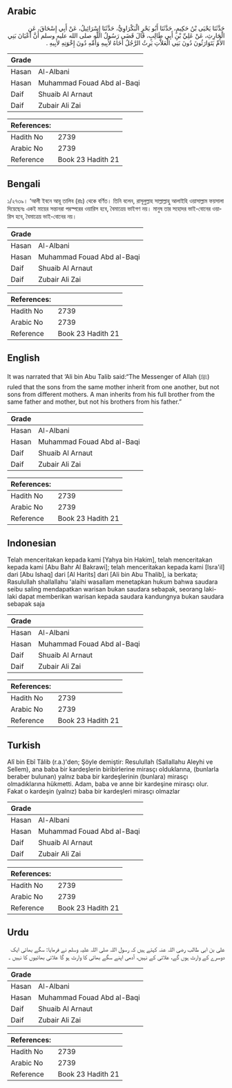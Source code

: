 ## Arabic


<div dir="rtl" lang="ar" style={{fontSize:'larger',backgroundColor:'#f8f9fa',padding:20}}>
حَدَّثَنَا يَحْيَى بْنُ حَكِيمٍ، حَدَّثَنَا أَبُو بَحْرٍ الْبَكْرَاوِيُّ، حَدَّثَنَا إِسْرَائِيلُ، عَنْ أَبِي إِسْحَاقَ، عَنِ الْحَارِثِ، عَنْ عَلِيِّ بْنِ أَبِي طَالِبٍ، قَالَ قَضَى رَسُولُ اللَّهِ صلى الله عليه وسلم أَنَّ أَعْيَانَ بَنِي الأُمِّ يَتَوَارَثُونَ دُونَ بَنِي الْعَلاَّتِ يَرِثُ الرَّجُلُ أَخَاهُ لأَبِيهِ وَأُمِّهِ دُونَ إِخْوَتِهِ لأَبِيهِ ‏.‏
</div>
<div style={{backgroundColor:'#f8f9fa',padding:20, marginBottom: 10}}><table> <thead> <tr> <th>Grade</th> <th></th> </tr> </thead> <tbody> <tr><td>Hasan</td><td>Al-Albani</td></tr><tr><td>Hasan</td><td>Muhammad Fouad Abd al-Baqi</td></tr><tr><td>Daif</td><td>Shuaib Al Arnaut</td></tr><tr><td>Daif</td><td>Zubair Ali Zai</td></tr></tbody></table><table> <thead> <tr> <th>References:</th> <th></th> </tr> </thead> <tbody><tr><td>Hadith No</td><td>2739</td></tr><tr><td>Arabic No</td><td>2739</td></tr><tr><td>Reference</td><td>Book 23 Hadith 21</td></tr></tbody></table></div>

## Bengali


<div dir="ltr" lang="bn" style={{fontSize:'larger',backgroundColor:'#f8f9fa',padding:20}}>
১/২৭৩৯। ‘আলী ইবনে আবূ তালিব (রাঃ) থেকে বর্ণিত। তিনি বলেন, রাসূলুল্লাহ সাল্লাল্লাহু আলাইহি ওয়াসাল্লাম ফয়সালা দিয়েছেনঃ একই মায়ের সন্তানরা পরস্পরের ওয়ারিস হবে, বৈমাত্রেয় ভাইগণ নয়। মানুষ তার সহোদর ভাই-বোনের ওয়ারিস হবে, বৈমাত্রেয় ভাই-বোনের নয়।
</div>
<div style={{backgroundColor:'#f8f9fa',padding:20, marginBottom: 10}}><table> <thead> <tr> <th>Grade</th> <th></th> </tr> </thead> <tbody> <tr><td>Hasan</td><td>Al-Albani</td></tr><tr><td>Hasan</td><td>Muhammad Fouad Abd al-Baqi</td></tr><tr><td>Daif</td><td>Shuaib Al Arnaut</td></tr><tr><td>Daif</td><td>Zubair Ali Zai</td></tr></tbody></table><table> <thead> <tr> <th>References:</th> <th></th> </tr> </thead> <tbody><tr><td>Hadith No</td><td>2739</td></tr><tr><td>Arabic No</td><td>2739</td></tr><tr><td>Reference</td><td>Book 23 Hadith 21</td></tr></tbody></table></div>

## English


<div dir="ltr" lang="en" style={{fontSize:'larger',backgroundColor:'#f8f9fa',padding:20}}>
It was narrated that ‘Ali bin Abu Talib said:“The Messenger of Allah (ﷺ) ruled that the sons from the same mother inherit from one another, but not sons from different mothers. A man inherits from his full brother from the same father and mother, but not his brothers from his father.”
</div>
<div style={{backgroundColor:'#f8f9fa',padding:20, marginBottom: 10}}><table> <thead> <tr> <th>Grade</th> <th></th> </tr> </thead> <tbody> <tr><td>Hasan</td><td>Al-Albani</td></tr><tr><td>Hasan</td><td>Muhammad Fouad Abd al-Baqi</td></tr><tr><td>Daif</td><td>Shuaib Al Arnaut</td></tr><tr><td>Daif</td><td>Zubair Ali Zai</td></tr></tbody></table><table> <thead> <tr> <th>References:</th> <th></th> </tr> </thead> <tbody><tr><td>Hadith No</td><td>2739</td></tr><tr><td>Arabic No</td><td>2739</td></tr><tr><td>Reference</td><td>Book 23 Hadith 21</td></tr></tbody></table></div>

## Indonesian


<div dir="ltr" lang="id" style={{fontSize:'larger',backgroundColor:'#f8f9fa',padding:20}}>
Telah menceritakan kepada kami [Yahya bin Hakim], telah menceritakan kepada kami [Abu Bahr Al Bakrawi]; telah menceritakan kepada kami [Isra'il] dari [Abu Ishaq] dari [Al Harits] dari [Ali bin Abu Thalib], ia berkata; Rasulullah shallallahu 'alaihi wasallam menetapkan hukum bahwa saudara seibu saling mendapatkan warisan bukan saudara sebapak, seorang laki-laki dapat memberikan warisan kepada saudara kandungnya bukan saudara sebapak saja
</div>
<div style={{backgroundColor:'#f8f9fa',padding:20, marginBottom: 10}}><table> <thead> <tr> <th>Grade</th> <th></th> </tr> </thead> <tbody> <tr><td>Hasan</td><td>Al-Albani</td></tr><tr><td>Hasan</td><td>Muhammad Fouad Abd al-Baqi</td></tr><tr><td>Daif</td><td>Shuaib Al Arnaut</td></tr><tr><td>Daif</td><td>Zubair Ali Zai</td></tr></tbody></table><table> <thead> <tr> <th>References:</th> <th></th> </tr> </thead> <tbody><tr><td>Hadith No</td><td>2739</td></tr><tr><td>Arabic No</td><td>2739</td></tr><tr><td>Reference</td><td>Book 23 Hadith 21</td></tr></tbody></table></div>

## Turkish


<div dir="ltr" lang="tr" style={{fontSize:'larger',backgroundColor:'#f8f9fa',padding:20}}>
Alî bin Ebî Tâlib (r.a.)'den; Şöyle demiştir: Resulullah (Sallallahu Aleyhi ve Sellem), ana baba bir kardeşlerin biribirlerine mirasçı olduklarına, (bunlarla beraber bulunan) yalnız baba bir kardeşlerinin (bunlara) mirasçı olmadıklarına hükmetti. Adam, baba ve anne bir kardeşine mirasçı olur. Fakat o kardeşin (yalnız) baba bir kardeşleri mirasçı olmazlar
</div>
<div style={{backgroundColor:'#f8f9fa',padding:20, marginBottom: 10}}><table> <thead> <tr> <th>Grade</th> <th></th> </tr> </thead> <tbody> <tr><td>Hasan</td><td>Al-Albani</td></tr><tr><td>Hasan</td><td>Muhammad Fouad Abd al-Baqi</td></tr><tr><td>Daif</td><td>Shuaib Al Arnaut</td></tr><tr><td>Daif</td><td>Zubair Ali Zai</td></tr></tbody></table><table> <thead> <tr> <th>References:</th> <th></th> </tr> </thead> <tbody><tr><td>Hadith No</td><td>2739</td></tr><tr><td>Arabic No</td><td>2739</td></tr><tr><td>Reference</td><td>Book 23 Hadith 21</td></tr></tbody></table></div>

## Urdu


<div dir="rtl" lang="ur" style={{fontSize:'larger',backgroundColor:'#f8f9fa',padding:20}}>
علی بن ابی طالب رضی اللہ عنہ کہتے ہیں کہ رسول اللہ صلی اللہ علیہ وسلم نے فرمایا: سگے بھائی ایک دوسرے کے وارث ہوں گے، علاتی کے نہیں، آدمی اپنے سگے بھائی کا وارث ہو گا علاتی بھائیوں کا نہیں ۔
</div>
<div style={{backgroundColor:'#f8f9fa',padding:20, marginBottom: 10}}><table> <thead> <tr> <th>Grade</th> <th></th> </tr> </thead> <tbody> <tr><td>Hasan</td><td>Al-Albani</td></tr><tr><td>Hasan</td><td>Muhammad Fouad Abd al-Baqi</td></tr><tr><td>Daif</td><td>Shuaib Al Arnaut</td></tr><tr><td>Daif</td><td>Zubair Ali Zai</td></tr></tbody></table><table> <thead> <tr> <th>References:</th> <th></th> </tr> </thead> <tbody><tr><td>Hadith No</td><td>2739</td></tr><tr><td>Arabic No</td><td>2739</td></tr><tr><td>Reference</td><td>Book 23 Hadith 21</td></tr></tbody></table></div>